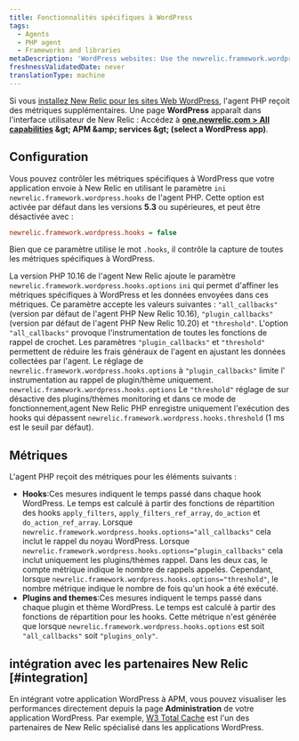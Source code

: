 ```yaml
---
title: Fonctionnalités spécifiques à WordPress
tags:
  - Agents
  - PHP agent
  - Frameworks and libraries
metaDescription: 'WordPress websites: Use the newrelic.framework.wordpress.hooks INI setting to capture special metrics for hooks, plugins, and themes with New Relic.'
freshnessValidatedDate: never
translationType: machine
---
```


Si vous [installez New Relic pour les sites Web WordPress](/docs/agents/php-agent/installation/install-php-agent-shared-hosting-service), l&apos;agent PHP reçoit des métriques supplémentaires. Une page <DNT>**WordPress**</DNT> apparaît dans l&apos;interface utilisateur de New Relic : Accédez à <DNT>**[one.newrelic.com &gt; All capabilities](https://one.newrelic.com/all-capabilities) &amp;gt; APM &amp;amp; services &amp;gt; (select a WordPress app)**</DNT>.

## Configuration

Vous pouvez contrôler les métriques spécifiques à WordPress que votre application envoie à New Relic en utilisant le paramètre `ini` `newrelic.framework.wordpress.hooks` de l&apos;agent PHP. Cette option est activée par défaut dans les versions <DNT>**5.3**</DNT> ou supérieures, et peut être désactivée avec :

```ini
newrelic.framework.wordpress.hooks = false
```

Bien que ce paramètre utilise le mot `.hooks`, il contrôle la capture de toutes les métriques spécifiques à WordPress.

La version PHP 10.16 de l&apos;agent New Relic ajoute le paramètre `newrelic.framework.wordpress.hooks.options` `ini` qui permet d&apos;affiner les métriques spécifiques à WordPress et les données envoyées dans ces métriques. Ce paramètre accepte les valeurs suivantes : `"all_callbacks"` (version par défaut de l&apos;agent PHP New Relic 10.16), `"plugin_callbacks"` (version par défaut de l&apos;agent PHP New Relic 10.20) et `"threshold"`. L&apos;option `"all_callbacks"` provoque l&apos;instrumentation de toutes les fonctions de rappel de crochet. Les paramètres `"plugin_callbacks"` et `"threshold"` permettent de réduire les frais généraux de l&apos;agent en ajustant les données collectées par l&apos;agent. Le réglage de `newrelic.framework.wordpress.hooks.options` à `"plugin_callbacks"` limite l&apos; instrumentation au rappel de plugin/thème uniquement. `newrelic.framework.wordpress.hooks.options` Le `"threshold"` réglage de sur désactive des plugins/thèmes monitoring et dans ce mode de fonctionnement,agent New Relic PHP enregistre uniquement l&apos;exécution des hooks qui dépassent `newrelic.framework.wordpress.hooks.threshold` (1 ms est le seuil par défaut).

## Métriques

L&apos;agent PHP reçoit des métriques pour les éléments suivants :

* <DNT>**Hooks**</DNT>:Ces mesures indiquent le temps passé dans chaque hook WordPress. Le temps est calculé à partir des fonctions de répartition des hooks `apply_filters`, `apply_filters_ref_array`, `do_action` et `do_action_ref_array`. Lorsque `newrelic.framework.wordpress.hooks.options="all_callbacks"` cela inclut le rappel du noyau WordPress. Lorsque `newrelic.framework.wordpress.hooks.options="plugin_callbacks"` cela inclut uniquement les plugins/thèmes rappel. Dans les deux cas, le compte métrique indique le nombre de rappels appelés. Cependant, lorsque `newrelic.framework.wordpress.hooks.options="threshold"`, le nombre métrique indique le nombre de fois qu&apos;un hook a été exécuté.
* <DNT>**Plugins and themes**</DNT>:Ces mesures indiquent le temps passé dans chaque plugin et thème WordPress. Le temps est calculé à partir des fonctions de répartition pour les hooks. Cette métrique n&apos;est générée que lorsque `newrelic.framework.wordpress.hooks.options` est soit `"all_callbacks"` soit `"plugins_only"`.

## intégration avec les partenaires New Relic [#integration]

En intégrant votre application WordPress à APM, vous pouvez visualiser les performances directement depuis la page <DNT>**Administration**</DNT> de votre application WordPress. Par exemple, [W3 Total Cache](https://newrelic.com/blog/best-practices/web-performance-optimization-automation) est l&apos;un des partenaires de New Relic spécialisé dans les applications WordPress.